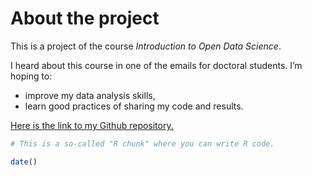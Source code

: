 
# About the project

This is a project of the course *Introduction to Open Data Science*. 

I heard about this course in one of the emails for doctoral students. I'm hoping to:

* improve my data analysis skills,
* learn good practices of sharing my code and results.


[Here is the link to my Github repository.](https://github.com/ritabei/IODS-project)


```r
# This is a so-called "R chunk" where you can write R code.

date()

```
